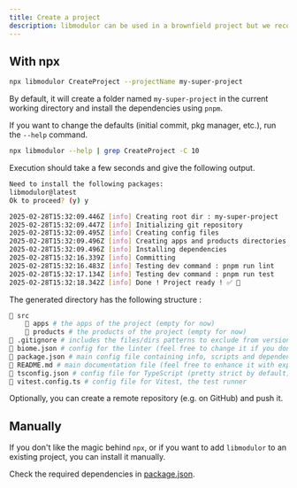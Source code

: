 ```yaml
---
title: Create a project
description: libmodulor can be used in a brownfield project but we recommend starting a greenfield project to enjoy the full expressiveness and convention system.
---
```


## With npx

```sh
npx libmodulor CreateProject --projectName my-super-project
```

By default, it will create a folder named `my-super-project` in the current working directory and install the dependencies using `pnpm`.

If you want to change the defaults (initial commit, pkg manager, etc.), run the `--help` command.

```sh
npx libmodulor --help | grep CreateProject -C 10
```

Execution should take a few seconds and give the following output.

```sh
Need to install the following packages:
libmodulor@latest
Ok to proceed? (y) y

2025-02-28T15:32:09.446Z [info] Creating root dir : my-super-project
2025-02-28T15:32:09.447Z [info] Initializing git repository
2025-02-28T15:32:09.495Z [info] Creating config files
2025-02-28T15:32:09.496Z [info] Creating apps and products directories
2025-02-28T15:32:09.496Z [info] Installing dependencies
2025-02-28T15:32:16.339Z [info] Committing
2025-02-28T15:32:16.483Z [info] Testing dev command : pnpm run lint
2025-02-28T15:32:17.134Z [info] Testing dev command : pnpm run test
2025-02-28T15:32:18.342Z [info] Done ! Project ready ! ✅ 🚀
```

The generated directory has the following structure :

```sh
📁 src
    📁 apps # the apps of the project (empty for now)
    📁 products # the products of the project (empty for now)
📄 .gitignore # includes the files/dirs patterns to exclude from version control
📄 biome.json # config for the linter (feel free to change it if you don't like the defaults and run pnpm lint again)
📄 package.json # main config file containing info, scripts and dependencies
📄 README.md # main documentation file (feel free to enhance it with explanations about the purpose of your project)
📄 tsconfig.json # config file for TypeScript (pretty strict by default)
📄 vitest.config.ts # config file for Vitest, the test runner
```

Optionally, you can create a remote repository (e.g. on GitHub) and push it.

## Manually

If you don't like the magic behind `npx`, or if you want to add `libmodulor` to an existing project, you can install it manually.

Check the required dependencies in [package.json](https://github.com/c100k/libmodulor/blob/master/dist/esm/apps/Helper/src/lib/project.js#L29).
